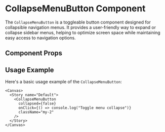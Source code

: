 

<Meta of={CollapseMenuButton} />

# CollapseMenuButton Component

The `CollapseMenuButton` is a toggleable button component designed for collapsible navigation menus. It provides a user-friendly way to expand or collapse sidebar menus, helping to optimize screen space while maintaining easy access to navigation options.

## Component Props

<Canvas of={CollapseMenuButton.Default} />

<Controls />

## Usage Example

Here's a basic usage example of the `CollapseMenuButton`:

```tsx
<Canvas>
  <Story name="Default">
    <CollapseMenuButton
      collapsed={false}
      onClick={() => console.log("Toggle menu collapse")}
      className="my-2"
    />
  </Story>
</Canvas>
``` 